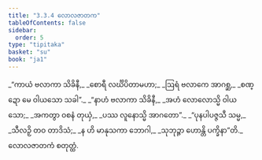 ```yaml
---
title: "3.3.4 လောလဇာတက"
tableOfContents: false
sidebar:
  order: 5
type: "tipitaka"
basket: "su"
book: "ja1"
---
```



<DynamicBreadcrumb />

<Division number="70" book="ja1">

<Paragraph number="766" type="verses" book="ja1">
_“ကာယံ ဗလာကာ သိခိနီ,_  
_စောရီ လင်္ဃိပိတာမဟာ;_  
_ဩရံ ဗလာကေ အာဂစ္ဆ,_  
_စဏ္ဍော မေ ဝါယသော သခါ”._  

</Paragraph>

</Division>
<Division number="71" book="ja1">

<Paragraph number="767" type="verses" book="ja1">
_“နာဟံ ဗလာကာ သိခိနီ,_  
_အဟံ လောလောသ္မိ ဝါယသော;_  
_အကတွာ ဝစနံ တုယှံ,_  
_ပဿ လူနောသ္မိ အာဂတော”._  

</Paragraph>

</Division>
<Division number="72" book="ja1">

<Paragraph number="768" type="verses" book="ja1">
_“ပုနပါပဇ္ဇသီ သမ္မ,_  
_သီလဉှိ တဝ တာဒိသံ;_  
_န ဟိ မာနုသကာ ဘောဂါ,_  
_သုဘုဉ္ဇာ ဟောန္တိ ပက္ခိနာ”တိ._  


</Paragraph>
</Division>

<Paragraph number="769" type="center" book="ja1">
လောလဇာတကံ စတုတ္ထံ.
</Paragraph>